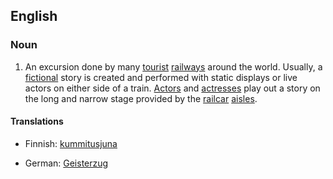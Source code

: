 ==English==

===Noun===
{{en-noun|sg=[[ghost]] [[train]]}}

# {{theater}} An excursion done by many [[tourist]] [[railway]]s around the world.  Usually, a [[fiction]]al story is created and performed with static displays or live actors on either side of a train.  [[actor|Actor]]s and [[actresses]] play out a story on the long and narrow stage provided by the [[railcar]] [[aisles]].

====Translations====
{{trans-top|theatrical performance beside a train}}
* Finnish: [[kummitusjuna]]
{{trans-mid}}
* German: [[Geisterzug]]
{{trans-bottom}}